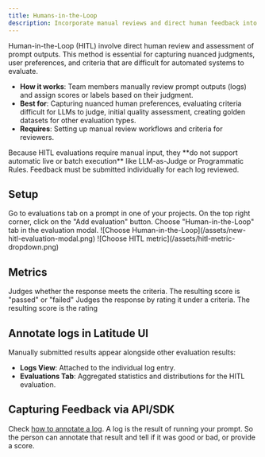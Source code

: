 ```yaml
---
title: Humans-in-the-Loop
description: Incorporate manual reviews and direct human feedback into your evaluation workflow.
---
```


Human-in-the-Loop (HITL) involve direct human review and assessment of prompt outputs. This method is essential for capturing nuanced judgments, user preferences, and criteria that are difficult for automated systems to evaluate.

- **How it works**: Team members manually review prompt outputs (logs) and assign scores or labels based on their judgment.
- **Best for**: Capturing nuanced human preferences, evaluating criteria difficult for LLMs to judge, initial quality assessment, creating golden datasets for other evaluation types.
- **Requires**: Setting up manual review workflows and criteria for reviewers.

<Note>
  Because HITL evaluations require manual input, they **do not support automatic
  live or batch execution** like LLM-as-Judge or Programmatic Rules. Feedback
  must be submitted individually for each log reviewed.
</Note>

## Setup

<Steps>
  <Step title="Go to evaluations tab">
    Go to evaluations tab on a prompt in one of your projects.
  </Step>
  <Step title="Add evaluation">
    On the top right corner, click on the "Add evaluation" button.
  </Step>
  <Step title="Choose Human-in-the-Loop">
    Choose "Human-in-the-Loop" tab in the evaluation modal.
    ![Choose Human-in-the-Loop](/assets/new-hitl-evaluation-modal.png)
  </Step>
  <Step title="Choose a metric">
    ![Choose HITL metric](/assets/hitl-metric-dropdown.png)
  </Step>
</Steps>

## Metrics

<ParamField path="Binary">
  Judges whether the response meets the criteria. The resulting score is "passed" or "failed"
</ParamField>

<ParamField path="Rating">
  Judges the response by rating it under a criteria. The resulting score is the rating
</ParamField>

## Annotate logs in Latitude UI

Manually submitted results appear alongside other evaluation results:

- **Logs View**: Attached to the individual log entry.
- **Evaluations Tab**: Aggregated statistics and distributions for the HITL evaluation.

## Capturing Feedback via API/SDK

Check [how to annotate a log](/examples/sdk/annotate-log). A log is the result of running your prompt. So the person can annotate that result and tell if it was good or bad, or provide a score.


